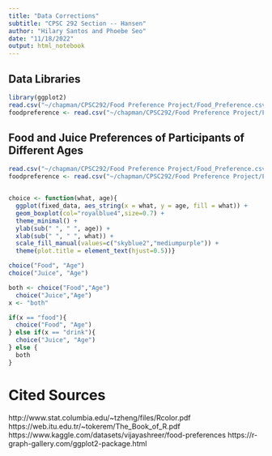 ---
title: "Data Corrections"
subtitle: "CPSC 292 Section -- Hansen"
author: "Hilary Santos and Phoebe Seo"
date: "11/18/2022"
output: html_notebook
---

## Data Libraries
```{r}
library(ggplot2)
read.csv("~/chapman/CPSC292/Food Preference Project/Food_Preference.csv")
foodpreference <- read.csv("~/chapman/CPSC292/Food Preference Project/Food_Preference.csv")
```

## Food and Juice Preferences of Participants of Different Ages

```{r}

read.csv("~/chapman/CPSC292/Food Preference Project/Food_Preference.csv")
foodpreference <- read.csv("~/chapman/CPSC292/Food Preference Project/Food_Preference.csv")


choice <- function(what, age){
  ggplot(fixed_data, aes_string(x = what, y = age, fill = what)) +
  geom_boxplot(col="royalblue4",size=0.7) + 
  theme_minimal() +
  ylab(sub(" ", " ", age)) +
  xlab(sub(" ", " ", what)) +
  scale_fill_manual(values=c("skyblue2","mediumpurple")) +
  theme(plot.title = element_text(hjust=0.5))}

choice("Food", "Age")
choice("Juice", "Age")
```

```{r}
both <- choice("Food","Age")
  choice("Juice","Age")
x <- "both"

if(x == "food"){
  choice("Food", "Age")
} else if(x == "drink"){
  choice("Juice", "Age")
} else {
  both
}
```



# Cited Sources
http://www.stat.columbia.edu/~tzheng/files/Rcolor.pdf
https://web.itu.edu.tr/~tokerem/The_Book_of_R.pdf
https://www.kaggle.com/datasets/vijayashreer/food-preferences
https://r-graph-gallery.com/ggplot2-package.html